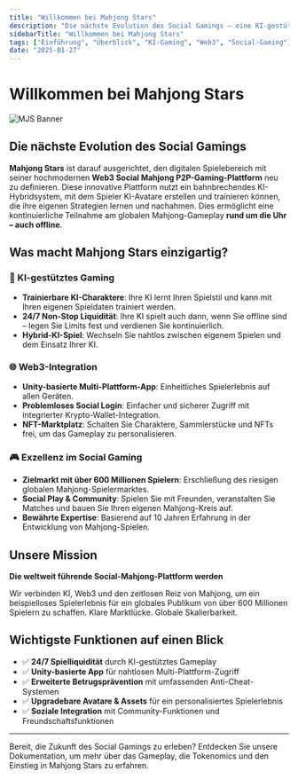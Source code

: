 ```yaml
---
title: "Willkommen bei Mahjong Stars"
description: "Die nächste Evolution des Social Gamings – eine KI-gestützte Web3-Mahjong-Plattform mit 24/7 Gameplay"
sidebarTitle: "Willkommen bei Mahjong Stars"
tags: ["Einführung", "Überblick", "KI-Gaming", "Web3", "Social-Gaming"]
date: "2025-01-27"
---
```



# Willkommen bei Mahjong Stars

![MJS Banner](/static/images/banner.png)

## Die nächste Evolution des Social Gamings

**Mahjong Stars** ist darauf ausgerichtet, den digitalen Spielebereich mit seiner hochmodernen **Web3 Social Mahjong P2P-Gaming-Plattform** neu zu definieren. Diese innovative Plattform nutzt ein bahnbrechendes KI-Hybridsystem, mit dem Spieler KI-Avatare erstellen und trainieren können, die ihre eigenen Strategien lernen und nachahmen. Dies ermöglicht eine kontinuierliche Teilnahme am globalen Mahjong-Gameplay **rund um die Uhr – auch offline**.

## Was macht Mahjong Stars einzigartig?

### 🤖 KI-gestütztes Gaming
- **Trainierbare KI-Charaktere**: Ihre KI lernt Ihren Spielstil und kann mit Ihren eigenen Spieldaten trainiert werden.
- **24/7 Non-Stop Liquidität**: Ihre KI spielt auch dann, wenn Sie offline sind – legen Sie Limits fest und verdienen Sie kontinuierlich.
- **Hybrid-KI-Spiel**: Wechseln Sie nahtlos zwischen eigenem Spielen und dem Einsatz Ihrer KI.


### 🌐 Web3-Integration
- **Unity-basierte Multi-Plattform-App**: Einheitliches Spielerlebnis auf allen Geräten.
- **Problemloses Social Login**: Einfacher und sicherer Zugriff mit integrierter Krypto-Wallet-Integration.
- **NFT-Marktplatz**: Schalten Sie Charaktere, Sammlerstücke und NFTs frei, um das Gameplay zu personalisieren.

### 🎮 Exzellenz im Social Gaming
- **Zielmarkt mit über 600 Millionen Spielern**: Erschließung des riesigen globalen Mahjong-Spielermarktes.
- **Social Play & Community**: Spielen Sie mit Freunden, veranstalten Sie Matches und bauen Sie Ihren eigenen Mahjong-Kreis auf.
- **Bewährte Expertise**: Basierend auf 10 Jahren Erfahrung in der Entwicklung von Mahjong-Spielen.

## Unsere Mission

**Die weltweit führende Social-Mahjong-Plattform werden**

Wir verbinden KI, Web3 und den zeitlosen Reiz von Mahjong, um ein beispielloses Spielerlebnis für ein globales Publikum von über 600 Millionen Spielern zu schaffen. Klare Marktlücke. Globale Skalierbarkeit.

## Wichtigste Funktionen auf einen Blick

- ✅ **24/7 Spielliquidität** durch KI-gestütztes Gameplay
- ✅ **Unity-basierte App** für nahtlosen Multi-Plattform-Zugriff
- ✅ **Erweiterte Betrugsprävention** mit umfassenden Anti-Cheat-Systemen
- ✅ **Upgradebare Avatare & Assets** für ein personalisiertes Spielerlebnis
- ✅ **Soziale Integration** mit Community-Funktionen und Freundschaftsfunktionen

---

Bereit, die Zukunft des Social Gamings zu erleben? Entdecken Sie unsere Dokumentation, um mehr über das Gameplay, die Tokenomics und den Einstieg in Mahjong Stars zu erfahren.